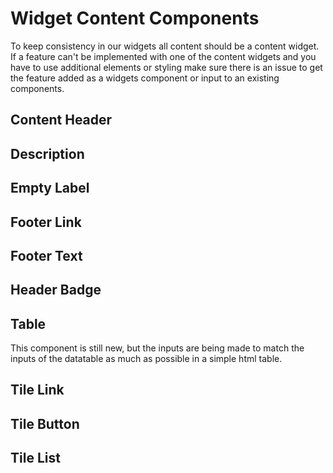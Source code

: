 

<Meta title="Docs|Widget/Content" />

# Widget Content Components

To keep consistency in our widgets all content should be a content widget. If a
feature can't be implemented with one of the content widgets and you have to use
additional elements or styling make sure there is an issue to get the feature
added as a widgets component or input to an existing components.

## Content Header

<Preview>
  <Story id="widget-content--content-header" height="150px" />
</Preview>

## Description

<Preview>
  <Story id="widget-content--description" height="200px" />
</Preview>

## Empty Label

<Preview>
  <Story id="widget-content--empty-label" height="150px" />
</Preview>

## Footer Link

<Preview>
  <Story id="widget-content--footer-link" height="150px" />
</Preview>

## Footer Text

<Preview>
  <Story id="widget-content--footer-text" height="150px" />
</Preview>

## Header Badge

<Preview>
  <Story id="widget-content--header-badge" height="150px" />
</Preview>

## Table

This component is still new, but the inputs are being made to match the inputs
of the datatable as much as possible in a simple html table.

<Preview>
  <Story id="widget-content-table--basic" height="450px" />
</Preview>

## Tile Link

<Preview>
  <Story id="widget-content-tile--link" height="150px" />
</Preview>

## Tile Button

<Preview>
  <Story id="widget-content-tile--button" height="150px" />
</Preview>

## Tile List

<Preview>
  <Story id="widget-content--tile-list" height="400px" />
</Preview>
